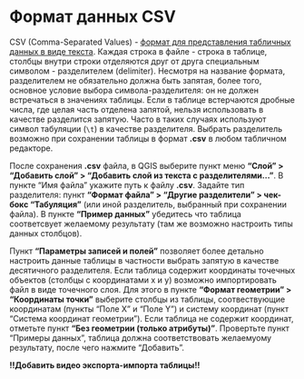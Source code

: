 # Формат данных CSV {#sec-csv}

CSV (Comma-Separated Values) - [формат для представления табличных данных в виде текста](https://ru.wikipedia.org/wiki/CSV). Каждая строка в файле - строка в таблице, столбцы внутри строки отделяются друг от друга специальным символом - разделителем (delimiter). Несмотря на название формата, разделителем не обязательно должна быть запятая, более того, основное условие выбора символа-разделителя: он не должен встречаться в значениях таблицы. Если в таблице встерчаются дробные числа, где целая часть отделена запятой, нельзя использовать в качестве разделится запятую. Часто в таких случаях используют символ табуляции (`\t`) в качестве разделителя. Выбрать разделитель возможно при сохранении таблицы в формат **.csv** в любом табличном редакторе.  

После сохранения **.csv** файла, в QGIS выберите пункт меню **"Слой" > "Добавить слой" > "Добавить слой из текста с разделителями..."**. В пункте "Имя файла" укажите путь к файлу **.csv**.  Задайте тип разделителя: пункт **"Формат файла" > "Другие разделители" > чек-бокс "Табуляция"** (или иной разделитель, выбранный при сохранении файла). В пункте **"Пример данных"** убедитесь что таблица соответсвует желаемому результату (там же возможно настроить типы данных столбцов).  

Пункт **"Параметры записей и полей"** позволяет более детально настроить данные таблицы в частности выбрать запятую в качестве десятичного разделителя. Если таблица содержит координаты точечных объектов (столбцы с координатами x и y) возможно импортировать файл в виде точечного слоя. Для этого в пункте **"Формат геометрии" > "Координаты точки"** выберите столбцы из таблицы, соотвествующие координатам (пункты "Поле X" и "Поле Y") и систему координат (пункт "Система координат геометрии"). Если таблица не содержит координат, отметьте пункт **"Без геометрии (только атрибуты)"**. Провертьте пункт "Примеры данных", таблица должна соответствовать желаемуому результату, после чего нажмите "Добавить".



**!!Добавить видео экспорта-импорта таблицы!!**



